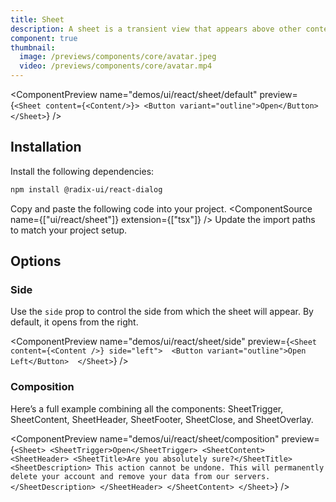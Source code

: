 ```yaml
---
title: Sheet
description: A sheet is a transient view that appears above other content on the screen when a user interacts with a control.
component: true
thumbnail:
  image: /previews/components/core/avatar.jpeg
  video: /previews/components/core/avatar.mp4
---
```


<ComponentPreview
  name="demos/ui/react/sheet/default"
  preview={`<Sheet content={<Content/>}>
   <Button variant="outline">Open</Button>
</Sheet>`}
/>

## Installation

<Steps>
<Step>Install the following dependencies:</Step>

```bash
npm install @radix-ui/react-dialog
```
  <Step>Copy and paste the following code into your project.</Step>
  <ComponentSource name={["ui/react/sheet"]} extension={["tsx"]} />
  <Step>Update the import paths to match your project setup.</Step>
</Steps>

## Options

### Side

Use the `side` prop to control the side from which the sheet will appear. By default, it opens from the right.

<ComponentPreview name="demos/ui/react/sheet/side" 
preview={`<Sheet content={<Content />} side="left"> 
  <Button variant="outline">Open Left</Button> 
</Sheet>`} 
/>

### Composition

Here’s a full example combining all the components: SheetTrigger, SheetContent, SheetHeader, SheetFooter, SheetClose, and SheetOverlay.

<ComponentPreview name="demos/ui/react/sheet/composition" 
preview={`<Sheet>
  <SheetTrigger>Open</SheetTrigger>
  <SheetContent>
    <SheetHeader>
      <SheetTitle>Are you absolutely sure?</SheetTitle>
      <SheetDescription>
        This action cannot be undone. This will permanently delete your account
        and remove your data from our servers.
      </SheetDescription>
    </SheetHeader>
  </SheetContent>
</Sheet>`} />